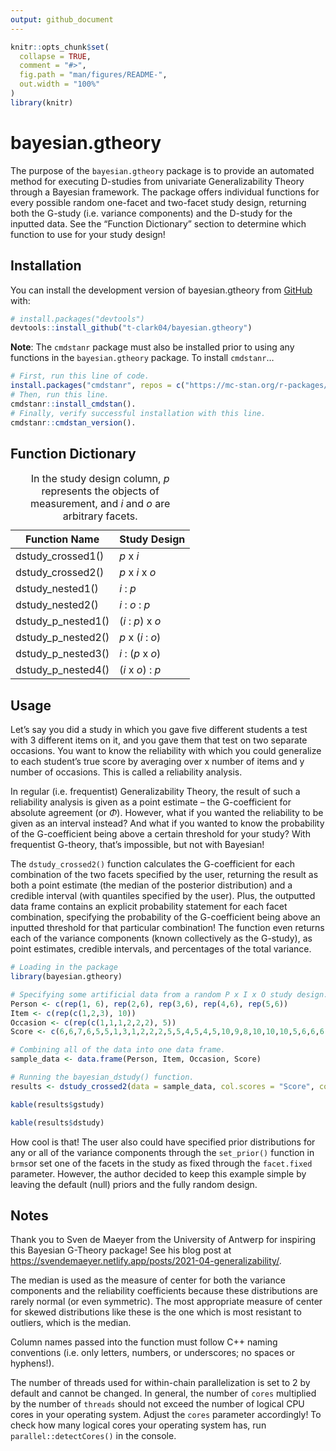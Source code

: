 ```yaml
---
output: github_document
---
```


<!-- README.md is generated from README.Rmd. Please edit that file -->

```r
knitr::opts_chunk$set(
  collapse = TRUE,
  comment = "#>",
  fig.path = "man/figures/README-",
  out.width = "100%"
)
library(knitr)
```

# bayesian.gtheory

<!-- badges: start -->

<!-- badges: end -->

The purpose of the `bayesian.gtheory` package is to provide an automated method for executing D-studies from univariate Generalizability Theory through a Bayesian framework. The package offers individual functions for every possible random one-facet and two-facet study design, returning both the G-study (i.e. variance components) and the D-study for the inputted data. See the "Function Dictionary" section to determine which function to use for your study design!

## Installation

You can install the development version of bayesian.gtheory from [GitHub](https://github.com/) with:

```r
# install.packages("devtools")
devtools::install_github("t-clark04/bayesian.gtheory")
```

**Note**: The `cmdstanr` package must also be installed prior to using any functions in the `bayesian.gtheory` package. To install `cmdstanr`...

```r
# First, run this line of code.
install.packages("cmdstanr", repos = c("https://mc-stan.org/r-packages/", getOption("repos")))
# Then, run this line.
cmdstanr::install_cmdstan(). 
# Finally, verify successful installation with this line. 
cmdstanr::cmdstan_version().
```

## Function Dictionary

| Function Name      | Study Design      |
|--------------------|-------------------|
| dstudy_crossed1()  | *p* x *i*         |
| dstudy_crossed2()  | *p* x *i* x *o*   |
| dstudy_nested1()   | *i* : *p*         |
| dstudy_nested2()   | *i* : *o* : *p*   |
| dstudy_p_nested1() | (*i* : *p*) x *o* |
| dstudy_p_nested2() | *p* x (*i* : *o*) |
| dstudy_p_nested3() | *i* : (*p* x *o*) |
| dstudy_p_nested4() | (*i* x *o*) : *p* |

: In the study design column, *p* represents the objects of measurement, and *i* and *o* are arbitrary facets.

## Usage

Let's say you did a study in which you gave five different students a test with 3 different items on it, and you gave them that test on two separate occasions. You want to know the reliability with which you could generalize to each student's true score by averaging over x number of items and y number of occasions. This is called a reliability analysis.

In regular (i.e. frequentist) Generalizability Theory, the result of such a reliability analysis is given as a point estimate -- the G-coefficient for absolute agreement (or $\Phi$). However, what if you wanted the reliability to be given as an interval instead? And what if you wanted to know the probability of the G-coefficient being above a certain threshold for your study? With frequentist G-theory, that's impossible, but not with Bayesian!

The `dstudy_crossed2()` function calculates the G-coefficient for each combination of the two facets specified by the user, returning the result as both a point estimate (the median of the posterior distribution) and a credible interval (with quantiles specified by the user). Plus, the outputted data frame contains an explicit probability statement for each facet combination, specifying the probability of the G-coefficient being above an inputted threshold for that particular combination! The function even returns each of the variance components (known collectively as the G-study), as point estimates, credible intervals, and percentages of the total variance.

```r
# Loading in the package
library(bayesian.gtheory)

# Specifying some artificial data from a random P x I x O study design.
Person <- c(rep(1, 6), rep(2,6), rep(3,6), rep(4,6), rep(5,6))
Item <- c(rep(c(1,2,3), 10))
Occasion <- c(rep(c(1,1,1,2,2,2), 5))
Score <- c(6,6,7,6,5,5,1,3,1,2,2,2,5,5,4,5,4,5,10,9,8,10,10,10,5,6,6,6,5,6)

# Combining all of the data into one data frame.
sample_data <- data.frame(Person, Item, Occasion, Score)

# Running the bayesian_dstudy() function.
results <- dstudy_crossed2(data = sample_data, col.scores = "Score", col.subjects = "Person", col.facet1 = "Item", col.facet2 = "Occasion", seq1 = seq(1,5,1), seq2 = seq(1,3,1), facet.fixed = NULL, threshold = 0.7, warmup = 1000, iter = 4000, chains = 4, cores = 4)
```

```r
kable(results$gstudy)
```

```r
kable(results$dstudy)
```

How cool is that! The user also could have specified prior distributions for any or all of the variance components through the `set_prior()` function in `brms`or set one of the facets in the study as fixed through the `facet.fixed` parameter. However, the author decided to keep this example simple by leaving the default (null) priors and the fully random design.

## Notes

Thank you to Sven de Maeyer from the University of Antwerp for inspiring this Bayesian G-Theory package! See his blog post at <https://svendemaeyer.netlify.app/posts/2021-04-generalizability/>.

The median is used as the measure of center for both the variance components and the reliability coefficients because these distributions are rarely normal (or even symmetric). The most appropriate measure of center for skewed distributions like these is the one which is most resistant to outliers, which is the median.

Column names passed into the function must follow C++ naming conventions (i.e. only letters, numbers, or underscores; no spaces or hyphens!).

The number of threads used for within-chain parallelization is set to 2 by default and cannot be changed. In general, the number of `cores` multiplied by the number of `threads` should not exceed the number of logical CPU cores in your operating system. Adjust the `cores` parameter accordingly! To check how many logical cores your operating system has, run `parallel::detectCores()` in the console.
